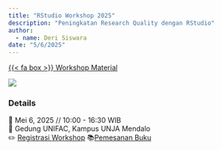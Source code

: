 ```yaml
---
title: "RStudio Workshop 2025"
description: "Peningkatan Research Quality dengan RStudio"
author: 
  - name: Deri Siswara
date: "5/6/2025"
---
```


<span class="listing-btn-group">
<a href="https://derisiswara.quarto.pub/workshop-r/" class="btn" role="button">{{< fa box >}} Workshop Material</a> 
</span>

![](iseiwork.jpeg)

### Details

📆 Mei 6, 2025 // 10:00 - 16:30 WIB  
🏨 Gedung UNIFAC, Kampus UNJA Mendalo  
✏️ [Registrasi Workshop](bit.ly/WorkshopISEIJambi)
📚[Pemesanan Buku](bit.ly/PembelianBukuRStudio)